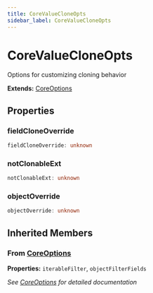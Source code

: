 ```yaml
---
title: CoreValueCloneOpts
sidebar_label: CoreValueCloneOpts
---
```


# CoreValueCloneOpts

Options for customizing cloning behavior

**Extends:** [CoreOptions](./coreoptions)

## Properties

### fieldCloneOverride

```typescript
fieldCloneOverride: unknown
```

### notClonableExt

```typescript
notClonableExt: unknown
```

### objectOverride

```typescript
objectOverride: unknown
```

## Inherited Members

### From [CoreOptions](../interfaces/coreoptions)

**Properties:** `iterableFilter`, `objectFilterFields`

*See [CoreOptions](../interfaces/coreoptions) for detailed documentation*


